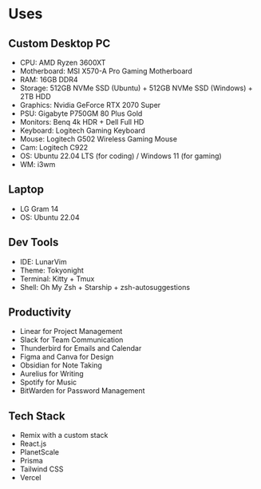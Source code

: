 
# Uses

## Custom Desktop PC

-   CPU: AMD Ryzen 3600XT
-   Motherboard: MSI X570-A Pro Gaming Motherboard
-   RAM: 16GB DDR4
-   Storage: 512GB NVMe SSD (Ubuntu) + 512GB NVMe SSD (Windows) + 2TB HDD
-   Graphics: Nvidia GeForce RTX 2070 Super
-   PSU: Gigabyte P750GM 80 Plus Gold
-   Monitors: Benq 4k HDR + Dell Full HD
-   Keyboard: Logitech Gaming Keyboard
-   Mouse: Logitech G502 Wireless Gaming Mouse
-   Cam: Logitech C922
-   OS: Ubuntu 22.04 LTS (for coding) / Windows 11 (for gaming)
-   WM: i3wm

## Laptop

-   LG Gram 14
-   OS: Ubuntu 22.04

## Dev Tools

-   IDE: <Anchor href='https://lunarvim.org/'>LunarVim</Anchor>
-   Theme: Tokyonight
-   Terminal: Kitty + Tmux
-   Shell: Oh My Zsh + Starship + zsh-autosuggestions

## Productivity

-   <Anchor href='https://linear.app/'>Linear</Anchor> for Project Management
-   Slack for Team Communication
-   Thunderbird for Emails and Calendar
-   Figma and Canva for Design
-   <Anchor href='https://obsidian.md/'>Obsidian</Anchor> for Note Taking
-   <Anchor href='https://aurelius.ink/'>Aurelius</Anchor> for Writing
-   Spotify for Music
-   BitWarden for Password Management

## Tech Stack

-   <Anchor href='https://remix.run/'>Remix</Anchor> with a custom stack
-   React.js
-   <Anchor href='https://planetscale.com/'>PlanetScale</Anchor>
-   <Anchor href='https://prisma.io/'>Prisma</Anchor>
-   <Anchor href='https://tailwindcss.com/'>Tailwind CSS</Anchor>
-   <Anchor href='https://vercel.com/'>Vercel</Anchor>
